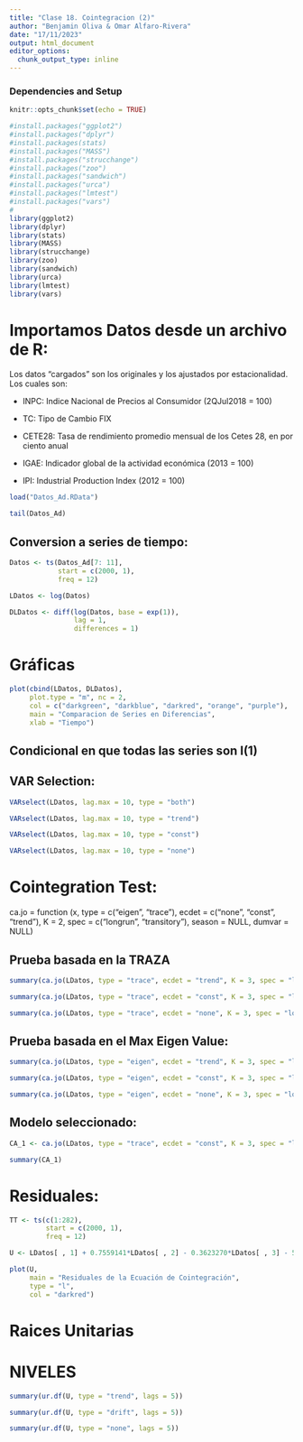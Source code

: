 ```yaml
---
title: "Clase 18. Cointegracion (2)"
author: "Benjamin Oliva & Omar Alfaro-Rivera"
date: "17/11/2023"
output: html_document
editor_options: 
  chunk_output_type: inline
---
```


### Dependencies and Setup
```r
knitr::opts_chunk$set(echo = TRUE)

#install.packages("ggplot2")
#install.packages("dplyr")
#install.packages(stats)
#install.packages("MASS")
#install.packages("strucchange")
#install.packages("zoo")
#install.packages("sandwich")
#install.packages("urca")
#install.packages("lmtest")
#install.packages("vars")
# 
library(ggplot2)
library(dplyr)
library(stats)
library(MASS)
library(strucchange)
library(zoo)
library(sandwich)
library(urca)
library(lmtest)
library(vars)

```

# Importamos Datos desde un archivo de R:

Los datos "cargados" son los originales y los ajustados por estacionalidad. Los cuales son:

* INPC: Indice Nacional de Precios al Consumidor (2QJul2018 = 100)

* TC: Tipo de Cambio FIX 

* CETE28: Tasa de rendimiento promedio mensual de los Cetes 28, en por ciento anual

* IGAE: Indicador global de la actividad económica (2013 = 100)

* IPI: Industrial Production Index (2012 = 100)

```r

load("Datos_Ad.RData")

tail(Datos_Ad)

```

## Conversion a series de tiempo:

```r

Datos <- ts(Datos_Ad[7: 11], 
            start = c(2000, 1), 
            freq = 12)

LDatos <- log(Datos)

DLDatos <- diff(log(Datos, base = exp(1)), 
                lag = 1, 
                differences = 1)

```

# Gráficas
```r

plot(cbind(LDatos, DLDatos), 
     plot.type = "m", nc = 2,
     col = c("darkgreen", "darkblue", "darkred", "orange", "purple"), 
     main = "Comparacion de Series en Diferencias", 
     xlab = "Tiempo")

```

## Condicional en que todas las series son I(1)
 
## VAR Selection:

```r

VARselect(LDatos, lag.max = 10, type = "both")

VARselect(LDatos, lag.max = 10, type = "trend")

VARselect(LDatos, lag.max = 10, type = "const")

VARselect(LDatos, lag.max = 10, type = "none")

```

# Cointegration Test:
ca.jo = function (x, type = c("eigen", "trace"), ecdet = c("none", "const", 
"trend"), K = 2, spec = c("longrun", "transitory"), season = NULL, 
dumvar = NULL) 

## Prueba basada en la TRAZA

```r

summary(ca.jo(LDatos, type = "trace", ecdet = "trend", K = 3, spec = "longrun"))

summary(ca.jo(LDatos, type = "trace", ecdet = "const", K = 3, spec = "longrun"))

summary(ca.jo(LDatos, type = "trace", ecdet = "none", K = 3, spec = "longrun"))

```

## Prueba basada en el Max Eigen Value:

```r

summary(ca.jo(LDatos, type = "eigen", ecdet = "trend", K = 3, spec = "longrun"))

summary(ca.jo(LDatos, type = "eigen", ecdet = "const", K = 3, spec = "longrun"))

summary(ca.jo(LDatos, type = "eigen", ecdet = "none", K = 3, spec = "longrun"))

```

## Modelo seleccionado:

```r

CA_1 <- ca.jo(LDatos, type = "trace", ecdet = "const", K = 3, spec = "longrun")

summary(CA_1)

```

# Residuales:

```r

TT <- ts(c(1:282), 
         start = c(2000, 1), 
         freq = 12)

```

```r

U <- LDatos[ , 1] + 0.7559141*LDatos[ , 2] - 0.3623270*LDatos[ , 3] - 5.0035388*LDatos[ , 4] + 4.2690269*LDatos[ , 5] - 3.2113796

```

```r

plot(U, 
     main = "Residuales de la Ecuación de Cointegración",
     type = "l", 
     col = "darkred")

```

# Raices Unitarias
# NIVELES

```r

summary(ur.df(U, type = "trend", lags = 5))

summary(ur.df(U, type = "drift", lags = 5))

summary(ur.df(U, type = "none", lags = 5))

```




